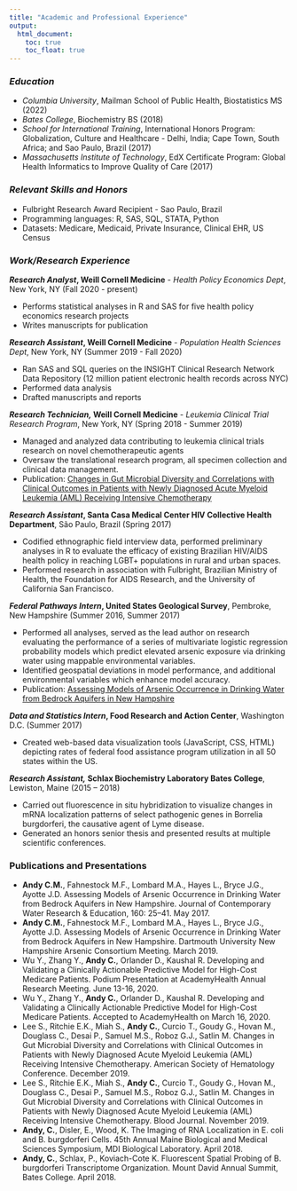 ```yaml
---
title: "Academic and Professional Experience"
output: 
  html_document:
    toc: true
    toc_float: true
---
```


### *Education*
* *Columbia University*, Mailman School of Public Health, Biostatistics MS (2022)
* *Bates College*, Biochemistry BS (2018) 
* *School for International Training*, International Honors Program: Globalization, Culture and Healthcare - Delhi, India; Cape Town, South Africa; and Sao Paulo, Brazil (2017)
* *Massachusetts Institute of Technology*, EdX Certificate Program: Global Health Informatics to Improve Quality of Care (2017) 

### *Relevant Skills and Honors*
* Fulbright Research Award Recipient - Sao Paulo, Brazil
* Programming languages: R, SAS, SQL, STATA, Python
* Datasets: Medicare, Medicaid, Private Insurance, Clinical EHR, US Census

### *Work/Research Experience*
**_Research Analyst_, Weill Cornell Medicine** - *Health Policy Economics Dept*, New York, NY (Fall 2020 - present)

* Performs statistical analyses in R and SAS for five health policy economics research projects
* Writes manuscripts for publication

**_Research Assistant_, Weill Cornell Medicine** - *Population Health Sciences Dept*, New York, NY (Summer 2019 - Fall 2020)

* Ran SAS and SQL queries on the INSIGHT Clinical Research Network Data Repository (12 million patient electronic health records across NYC)
* Performed data analysis
* Drafted manuscripts and reports

**_Research Technician,_ Weill Cornell Medicine** - *Leukemia Clinical Trial Research Program*, New York, NY (Spring 2018 - Summer 2019)\

* Managed and analyzed data contributing to leukemia clinical trials research on novel chemotherapeutic agents
* Oversaw the translational research program, all specimen collection and clinical data management.
* Publication: [Changes in Gut Microbial Diversity and Correlations with Clinical Outcomes in Patients with Newly Diagnosed Acute Myeloid Leukemia (AML) Receiving Intensive Chemotherapy](https://ashpublications.org/blood/article/134/Supplement_1/1336/427433/Changes-in-Gut-Microbial-Diversity-and)

**_Research Assistant_, Santa Casa Medical Center HIV Collective Health Department**, São Paulo, Brazil	(Spring 2017)

*	Codified ethnographic field interview data, performed preliminary analyses in R to evaluate the efficacy of existing Brazilian HIV/AIDS health policy in reaching LGBT+ populations in rural and urban spaces.
*	Performed research in association with Fulbright, Brazilian Ministry of Health, the Foundation for AIDS Research, and the University of California San Francisco. 

**_Federal Pathways Intern_, United States Geological Survey**, Pembroke, New Hampshire (Summer 2016, Summer 2017)

*	Performed all analyses, served as the lead author on research evaluating the performance of a series of multivariate logistic regression probability models which predict elevated arsenic exposure via drinking water using mappable environmental variables.
*	Identified geospatial deviations in model performance, and additional environmental variables which enhance model accuracy. 
* Publication: [Assessing Models of Arsenic Occurrence in Drinking Water from Bedrock Aquifers in New Hampshire](https://onlinelibrary.wiley.com/doi/full/10.1111/j.1936-704X.2017.03238.x)

**_Data and Statistics Intern_, Food Research and Action Center**, Washington D.C.	  (Summer 2017)

*	Created web-based data visualization tools (JavaScript, CSS, HTML) depicting rates of federal food assistance program utilization in all 50 states within the US. 

**_Research Assistant,_ Schlax Biochemistry Laboratory Bates College**, Lewiston, Maine    (2015 – 2018)

*	Carried out fluorescence in situ hybridization to visualize changes in mRNA localization patterns of select pathogenic genes in Borrelia burgdorferi, the causative agent of Lyme disease. 
*	Generated an honors senior thesis and presented results at multiple scientific conferences. 

### Publications and Presentations 
* **Andy C.M.**, Fahnestock M.F., Lombard M.A., Hayes L., Bryce J.G., Ayotte J.D. Assessing Models of Arsenic Occurrence in Drinking Water from Bedrock Aquifers in New Hampshire. Journal of Contemporary Water Research & Education, 160: 25–41. May 2017.
* **Andy C.M.**, Fahnestock M.F., Lombard M.A., Hayes L., Bryce J.G., Ayotte J.D. Assessing Models of Arsenic Occurrence 
in Drinking Water from Bedrock Aquifers in New Hampshire. Dartmouth University New Hampshire Arsenic Consortium Meeting. March 2019.
* Wu Y., Zhang Y., **Andy C.**, Orlander D., Kaushal R. Developing and Validating a Clinically Actionable Predictive Model for High-Cost Medicare Patients. Podium Presentation at AcademyHealth Annual Research Meeting. June 13-16, 2020.   
* Wu Y., Zhang Y., **Andy C.**, Orlander D., Kaushal R. Developing and Validating a Clinically Actionable Predictive Model for High-Cost Medicare Patients. Accepted to AcademyHealth on March 16, 2020.  
* Lee S., Ritchie E.K., Miah S., **Andy C.**, Curcio T., Goudy G., Hovan M., Douglass C., Desai P., Samuel M.S., Roboz G.J., Satlin M. Changes in Gut Microbial Diversity and Correlations with Clinical Outcomes in Patients with Newly Diagnosed Acute Myeloid Leukemia (AML) Receiving Intensive Chemotherapy. American Society of Hematology Conference. December 2019.
* Lee S., Ritchie E.K., Miah S., **Andy C.**, Curcio T., Goudy G., Hovan M., Douglass C., Desai P., Samuel M.S., Roboz G.J., Satlin M. Changes in Gut Microbial Diversity and Correlations with Clinical Outcomes in Patients with Newly Diagnosed Acute Myeloid Leukemia (AML) Receiving Intensive Chemotherapy. Blood Journal. November 2019.  
* **Andy, C.**, Disler, E., Wood, K. The Imaging of RNA Localization in E. coli and B. burgdorferi Cells. 45th Annual Maine 
Biological and Medical Sciences Symposium, MDI Biological Laboratory. April 2018. 
* **Andy, C.**, Schlax, P., Koviach-Cote K. Fluorescent Spatial Probing of B. burgdorferi Transcriptome Organization. Mount David Annual Summit, Bates College. April 2018. 




